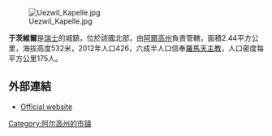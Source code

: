 [[Image:Uezwil_Kapelle.jpg|right]]

'''于茨維爾'''是[[瑞士|瑞士]]的城鎮，位於該國北部，由[[阿爾高州|阿爾高州]]負責管轄，面積2.44平方公里，海拔高度532米，2012年人口426，六成半人口信奉[[羅馬天主教|羅馬天主教]]，人口密度每平方公里175人。

==外部連結==
*[http://www.uezwil.ch Official website]{{Webarchive|url=https://archive.is/20121204151047/http://www.uezwil.ch/ |date=2012-12-04 }}

{{Switzerland-geo-stub}}
[[Category:阿尔高州的市镇|Category:阿尔高州的市镇]]